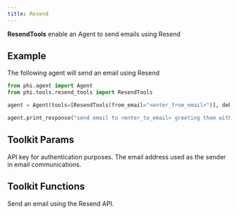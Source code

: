 ```yaml
---
title: Resend
---
```


**ResendTools** enable an Agent to send emails using Resend

## Example

The following agent will send an email using Resend

```python cookbook/tools/resend_tools.py
from phi.agent import Agent
from phi.tools.resend_tools import ResendTools

agent = Agent(tools=[ResendTools(from_email="<enter_from_email>")], debug_mode=True)

agent.print_response("send email to <enter_to_email> greeting them with hello world")
```

## Toolkit Params

<ResponseField name="api_key" type="str">
  API key for authentication purposes.
</ResponseField>
<ResponseField name="from_email" type="str">
  The email address used as the sender in email communications.
</ResponseField>

## Toolkit Functions

<ResponseField name="send_email">
  Send an email using the Resend API.
</ResponseField>
